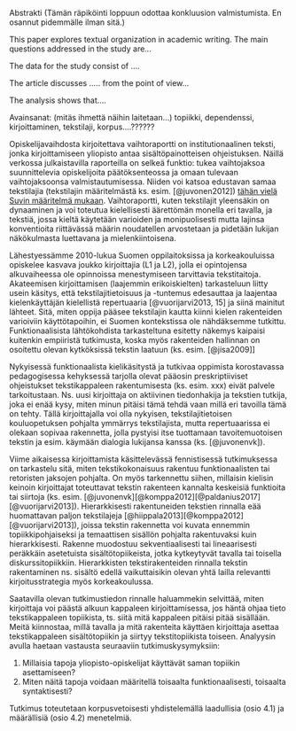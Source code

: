 ﻿Abstrakti (Tämän räpiköinti loppuun odottaa konkluusion valmistumista. En osannut pidemmälle ilman sitä.)

This paper explores textual organization in academic writing. The main questions addressed in the study are...

The data for the study consist of ....

The article discusses ..... from the point of view...


The analysis shows that....



Avainsanat: (mitäs ihmettä näihin laitetaan…) topiikki, dependenssi, kirjoittaminen, tekstilaji, korpus....?????? 


Opiskelijavaihdosta kirjoitettava vaihtoraportti on institutionaalinen teksti, jonka kirjoittamiseen yliopisto antaa sisältöpainotteisen ohjeistuksen. Näillä verkossa julkaistavilla raporteilla on selkeä funktio: tukea vaihtojaksoa suunnittelevia opiskelijoita päätöksenteossa ja omaan tulevaan vaihtojaksoonsa valmistautumisessa. Niiden voi katsoa edustavan samaa tekstilajia (tekstilajin määritelmästä ks. esim. [@juvonen2012]) [tähän vielä Suvin määritelmä mukaan](Swales 1990, 45-58). Vaihtoraportti, kuten tekstilajit yleensäkin on dynaaminen ja voi toteutua kielellisesti äärettömän monella eri tavalla, ja tekstiä, jossa kieltä käytetään varioiden ja monipuolisesti mutta lajinsa konventioita riittävässä määrin noudatellen arvostetaan ja pidetään lukijan näkökulmasta luettavana ja mielenkiintoisena.

Lähestyessämme 2010-lukua Suomen oppilaitoksissa ja korkeakouluissa opiskelee kasvava joukko kirjoittajia (L1 ja L2), jolla ei opintojensa alkuvaiheessa ole opinnoissa menestymiseen tarvittavia tekstitaitoja.   Akateemisen kirjoittamisen (laajemmin erikoiskielten) tarkasteluun liitty usein käsitys, että tekstilajitietoisuus ja -tuntemus edesauttaa ja laajentaa kielenkäyttäjän kielellistä repertuaaria [@vuorijarvi2013, 15] ja siinä mainitut lähteet. Sitä, miten oppija pääsee tekstilajin kautta kiinni kielen rakenteiden varioiviin käyttötapoihin, ei Suomen kontekstissa ole nähdäksemme tutkittu. Funktionaalisista lähtökohdista tarkasteltuna esitetty näkemys kaipaisi kuitenkin empiiristä tutkimusta, koska myös rakenteiden hallinnan on osoitettu olevan kytköksissä tekstin laatuun (ks. esim. [@jisa2009]]

Nykyisessä funktionaalista kielikäsitystä ja tutkivaa oppimista korostavassa pedagogisessa kehyksessä tarjolla olevat pääosin preskriptiiviset ohjeistukset tekstikappaleen rakentumisesta (ks. esim. xxx) eivät palvele tarkoitustaan. Ns. uusi kirjoittaja on aktiivinen tiedonhakija ja tekstien tutkija, joka ei enää kysy, miten minun pitäisi tämä tehdä vaan millä eri tavoilla tämä on tehty. Tällä kirjoittajalla voi olla nykyisen, tekstilajitietoisen kouluopetuksen pohjalta ymmärrys tekstilajista, mutta repertuaarissa ei olekaan sopivaa rakennetta, jolla pystyisi itse tuottamaan tavoitemuotoisen tekstin ja esim. käymään dialogia lukijansa kanssa (ks. [@juvonenvk]). 

Viime aikaisessa kirjoittamista käsittelevässä fennistisessä tutkimuksessa on tarkastelu sitä, miten tekstikokonaisuus rakentuu funktionaalisten tai retoristen jaksojen pohjalta. On myös tarkennettu siihen, millaisin kielisin keinoin kirjoittajat toteuttavat tekstin rakenteen kannalta keskeisiä funktioita tai siirtoja (ks. esim. [@juvonenvk][@komppa2012][@paldanius2017][@vuorijarvi2013]). Hierarkkisesti rakentuneiden tekstien rinnalla eää huomattavan paljon tekstilajeja [@hiippala2013][@komppa2012][@vuorijarvi2013]), joissa tekstin rakennetta voi kuvata ennemmin topiikkipohjaiseksi ja temaattisen sisällön pohjalta rakentuvaksi kuin hierarkkisesti. Rakenne muodostuu sekventiaalisesti tai lineaarisesti peräkkäin asetetuista sisältötopiikeista, jotka kytkeytyvät tavalla tai toisella diskurssitopiikkiin. Hierarkkisten tekstirakenteiden rinnalla tekstin rakentaminen ns. sisältö edellä vaikuttaisikin olevan yhtä lailla relevantti kirjoitusstrategia myös korkeakoulussa.

Saatavilla olevan tutkimustiedon rinnalle haluammekin selvittää, miten kirjoittaja voi päästä alkuun kappaleen kirjoittamisessa, jos häntä ohjaa tieto tekstikappaleen topiikista, ts. siitä mitä kappaleen pitäisi pitää sisällään. Meitä kiinnostaa, millä tavalla ja mitä rakenteita käyttäen kirjoittaja asettaa tekstikappaleen sisältötopiikin ja siirtyy tekstitopiikista toiseen. Analyysin avulla haetaan vastausta seuraaviin tutkimuskysymyksiin: 

1) Millaisia tapoja yliopisto-opiskelijat käyttävät saman topiikin asettamiseen?
2) Miten näitä tapoja voidaan määritellä toisaalta funktionaalisesti, toisaalta syntaktisesti?

Tutkimus toteutetaan korpusvetoisesti yhdistelemällä laadullisia (osio 4.1) ja määrällisiä (osio 4.2) menetelmiä. 
